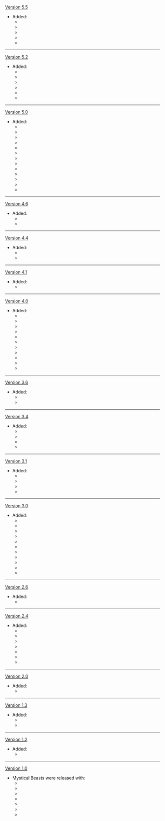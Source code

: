 {{Change History/Header}}
[[Version 5.5]]
* Added:
** {{Enemy|Lava Dragon Statue}}
** {{Enemy|Thundering Wayob Manifestation}}
** {{Enemy|Furnace Shell Mountain Weasel}}
**{{Enemy|Tatankasaurus}}
**{{Enemy|Tatankasaur Whelp}}
----
[[Version 5.2]]
* Added:
** {{Enemy|Biting-Cold Wayob Manifestation}}
** {{Enemy|Burning-Aflame Wayob Manifestation}}
**{{Enemy|Iktomisaurus}}
**{{Enemy|Iktomisaurus Chick}}
**{{Enemy|Qucusaurus}}
**{{Enemy|Qucusaurus Chick}}
----
[[Version 5.0]]
*Added:
**{{Enemy|Eroding Avatar of Lava}}
**{{Enemy|Flow-Inverted Wayob Manifestation}}
**{{Enemy|Foliar-Swift Wayob Manifestation}}
**{{Enemy|Fluid Avatar of Lava}}
** {{Enemy|Koholasaur Whelp}}
**{{Enemy|Koholasaurus}}
**{{Enemy|Rock-Cavernous Wayob Manifestation}}
**{{Enemy|Tepetlisaur Whelp}}
**{{Enemy|Tepetlisaurus}}
**{{Enemy|Yumkasaur Whelp}}
**{{Enemy|Yumkasaurus}}
**{{Enemy|Holawaqa Ngoubou}}
**{{Enemy|Kongamato}}
----
[[Version 4.6]]
*Added:
**{{Enemy|Praetorian Golem}}
**{{Enemy|"Statue of Marble and Brass"}}
----
[[Version 4.4]]
*Added:
**{{Enemy|Xuanwen Beast}}
**{{Enemy|Solitary Suanni}}
----
[[Version 4.1]]
*Added:
**{{Enemy|Millennial Pearl Seahorse}}
----
[[Version 4.0]]
*Added:
**{{Enemy|Angelic Sea Hare}}
**{{Enemy|Armored Crab}}
**{{Enemy|Ball Octopus}}
**{{Enemy|Blubberbeast}}
**{{Enemy|Bubbly Seahorse}}
**{{Enemy|Hat Jellyfish}}
**{{Enemy|Hunter's Ray}}
**{{Enemy|Bubbler Seahorse}}
**{{Enemy|Cherubic Sea Hare}}
**{{Enemy|Sternshield Crab}}
** {{Enemy|Emperor of Fire and Iron}}
----
[[Version 3.6]]
*Added:  
**{{Enemy|Consecrated Fanged Beast}}
**{{Enemy|Consecrated Horned Crocodile}}
----
[[Version 3.4]]
*Added:
**{{Enemy|Setekh Wenut}}
**{{Enemy|Consecrated Flying Serpent}}
**{{Enemy|Consecrated Red Vulture}}
**{{Enemy|Consecrated Scorpion}}
----
[[Version 3.1]]
* Added:
**{{Enemy|Floating Anemo Fungus}}
**{{Enemy|Grounded Geoshroom}}
**{{Enemy|Stretchy Electro Fungus}}
**{{Enemy|Whirling Pyro Fungus}}
----
[[Version 3.0]] 
*Added:
**{{Enemy|Electro Regisvine}}
**{{Enemy|Jadeplume Terrorshroom}}
**{{Enemy|Floating Dendro Fungus}}
**{{Enemy|Grounded Hydroshroom}}
**{{Enemy|Stretchy Anemo Fungus}}
**{{Enemy|Stretchy Geo Fungus}}
**{{Enemy|Stretchy Pyro Fungus}}
**{{Enemy|Whirling Cryo Fungus}}
**{{Enemy|Whirling Electro Fungus}} 
**{{Enemy|Winged Cryoshroom}} 
**{{Enemy|Winged Dendroshroom}}
----
[[Version 2.6]]
*Added:
**{{Enemy|Floating Hydro Fungus}}
----
[[Version 2.4]]
* Added:
**{{Enemy|Coral Defenders}}
**{{Enemy|Bolteater Bathysmal Vishap}}
**{{Enemy|Bolteater Bathysmal Vishap Hatchling}}
**{{Enemy|Primordial Bathysmal Vishap}}
**{{Enemy|Primordial Bathysmal Vishap Hatchling}}
**{{Enemy|Rimebiter Bathysmal Vishap}}
**{{Enemy|Rimebiter Bathysmal Vishap Hatchling}}
----
[[Version 2.0]]
*Added:
**{{Enemy|Electro Whopperflower}}
----
[[Version 1.3]]
*Added:
**{{Enemy|Geovishap}}
**{{Enemy|Primo Geovishap}}
----
[[Version 1.2]]
*Added:
**{{Enemy|Cryo Cicin}}
----
[[Version 1.0]]
*Mystical Beasts were released with:
**{{Enemy|Pyro Whopperflower}}
**{{Enemy|Pyro Regisvine}}
**{{Enemy|Cryo Whopperflower}}
**{{Enemy|Cryo Regisvine}}
**{{Enemy|Electro Cicin}}
**{{Enemy|Hydro Cicin}}
**{{Enemy|Geovishap Hatchling}}